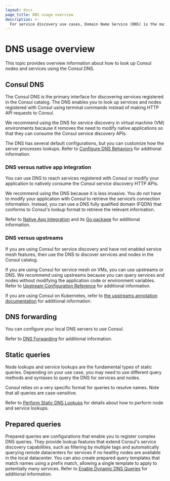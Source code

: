 ```yaml
---
layout: docs
page_title: DNS usage overview
description: >-
  For service discovery use cases, Domain Name Service (DNS) is the main interface to look up, query, and address Consul nodes and services. Learn how a Consul DNS lookup can help you find services by tag, name, namespace, partition, datacenter, or domain.
---
```


# DNS usage overview

This topic provides overview information about how to look up Consul nodes and services using the Consul DNS.

## Consul DNS
The Consul DNS is the primary interface for discovering services registered in the Consul catalog. The DNS enables you to look up services and nodes registered with Consul using terminal commands instead of making HTTP API requests to Consul.

We recommend using the DNS for service discovery in virtual machine (VM) environments because it removes the need to modify native applications so that they can consume the Consul service discovery APIs.

The DNS has several default configurations, but you can customize how the server processes lookups. Refer to [Configure DNS Behaviors](/consul/docs/services/discovery/dns-configuration) for additional information.

### DNS versus native app integration
You can use DNS to reach services registered with Consul or modify your application to natively consume the Consul service discovery HTTP APIs.

We recommend using the DNS because it is less invasive. You do not have to modify your application with Consul to retrieve the service’s connection information. Instead, you can use a DNS fully qualified domain (FQDN) that conforms to Consul's lookup format to retrieve the relevant information.

Refer to [ Native App Integration](/consul/docs/connect/native) and its [Go package](/consul/docs/connect/native/go) for additional information.

### DNS versus upstreams
If you are using Consul for service discovery and have not enabled service mesh features, then use the DNS to discover services and nodes in the Consul catalog.

If you are using Consul for service mesh on VMs, you can use upstreams or DNS. We recommend using upstreams because you can query services and nodes without modifying the application code or environment variables. Refer to [Upstream Configuration Reference](/consul/docs/connect/proxies/proxy-config-reference#upstream-configuration-reference) for additional information.

If you are using Consul on Kubernetes, refer to [the upstreams annotation documentation](/consul/docs/k8s/annotations-and-labels#consul-hashicorp-com-connect-service-upstreams) for additional information.

## DNS forwarding

You can configure your local DNS servers to use Consul.

Refer to [DNS Forwarding](/consul/docs/services/discovery/dns-forwarding) for additional information.

## Static queries
Node lookups and service lookups are the fundamental types of static queries. Depending on your use case, you may need to use different query methods and syntaxes to query the DNS for services and nodes.

Consul relies on a very specific format for queries to resolve names. Note that all queries are case-sensitive.

Refer to [Perform Static DNS Lookups](/consul/docs/services/discovery/dns-static-lookups) for details about how to perform node and service lookups.

## Prepared queries
Prepared queries are configurations that enable you to register complex DNS queries. They provide lookup features that extend Consul's service discovery capabilities, such as filtering by multiple tags and automatically querying remote datacenters for services if no healthy nodes are available in the local datacenter. You can also create prepared query templates that match names using a prefix match, allowing a single template to apply to potentially many services. Refer to [Enable Dynamic DNS Queries](/consul/docs/services/discovery/dns-dynamic-lookups) for additional information.
